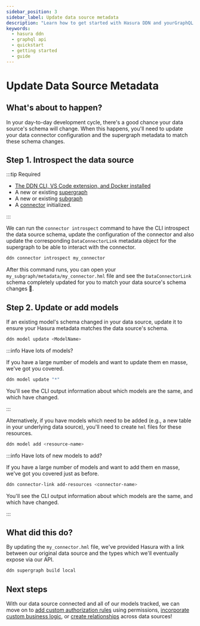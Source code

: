 ```yaml
---
sidebar_position: 3
sidebar_label: Update data source metadata
description: "Learn how to get started with Hasura DDN and yourGraphQL API."
keywords:
  - hasura ddn
  - graphql api
  - quickstart
  - getting started
  - guide
---
```



# Update Data Source Metadata

## What's about to happen?

In your day-to-day development cycle, there's a good chance your data source's schema will change. When this happens,
you'll need to update your data connector configuration and the supergraph metadata to match these schema changes.

<Thumbnail src="/img/get-started/ERD/create-metadata.png" alt="Create source metadata" width="1000px" />

## Step 1. Introspect the data source

:::tip Required

- [The DDN CLI, VS Code extension, and Docker installed](/getting-started/build/00-prerequisites.mdx)
- A new or existing [supergraph](/getting-started/build/01-init-supergraph.mdx)
- A new or existing [subgraph](/getting-started/build/02-init-subgraph.mdx)
- A [connector](/getting-started/build/03-connect-to-data/01-connect-a-source.mdx) initialized.

:::

We can run the `connector introspect` command to have the CLI introspect the data source schema, update the
configuration of the connector and also update the corresponding `DataConnectorLink` metadata object for the supergraph
to be able to interact with the connector.

```bash title="Run the following command, updating the referenced name to match your connector:"
ddn connector introspect my_connector
```

After this command runs, you can open your `my_subgraph/metadata/my_connector.hml` file and see the `DataConnectorLink`
schema completely updated for you to match your data source's schema changes 🎉.

## Step 2. Update or add models

If an existing model's schema changed in your data source, update it to ensure your Hasura metadata matches the data
source's schema.

```bash
ddn model update <ModelName>
```

:::info Have lots of models?

If you have a large number of models and want to update them en masse, we've got you covered.

```bash title="Run the following:"
ddn model update "*"
```

You'll see the CLI output information about which models are the same, and which have changed.

:::

Alternatively, if you have models which need to be added (e.g., a new table in your underlying data source), you'll need
to create `hml` files for these resources.

```bash title="Run the following:"
ddn model add <resource-name>
```

:::info Have lots of new models to add?

If you have a large number of models and want to add them en masse, we've got you covered just as before.

```bash title="Run the following:"
ddn connector-link add-resources <connector-name>
```

You'll see the CLI output information about which models are the same, and which have changed.

:::

## What did this do?

By updating the `my_connector.hml` file, we've provided Hasura with a link between our original data source and the
types which we'll eventually expose via our API.

```bash title="Be sure to create a new build before testing your API:"
ddn supergraph build local
```

## Next steps

With our data source connected and all of our models tracked, we can move on to
[add custom authorization rules](/getting-started/build/05-add-permissions.mdx) using permissions,
[incorporate custom business logic](/getting-started/build/06-add-business-logic.mdx), or
[create relationships](/getting-started/build/07-create-a-relationship.mdx) across data sources!
